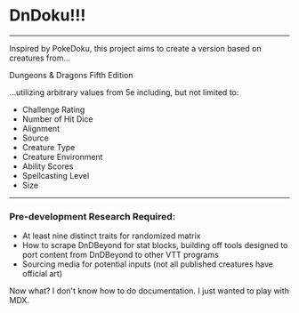 # DnDoku!!!

---
Inspired by PokeDoku, this project aims to create a version based on creatures from...
<div style={{backgroundColor: 'red'}}>
Dungeons & Dragons Fifth Edition
</div>

...utilizing arbitrary values from 5e including, but not limited to:
- Challenge Rating
- Number of Hit Dice
- Alignment
- Source
- Creature Type
- Creature Environment
- Ability Scores
- Spellcasting Level
- Size

---
### Pre-development Research Required:
- At least nine distinct traits for randomized matrix
- How to scrape DnDBeyond for stat blocks, building off tools designed to port content from DnDBeyond to other VTT programs
- Sourcing media for potential inputs (not all published creatures have official art)

<div style={{backgroundColor: 'tomato'}}>
Now what? I don't know how to do documentation. I just wanted to play with MDX.
</div>

